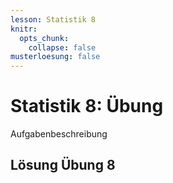 ```yaml
---
lesson: Statistik 8
knitr:
  opts_chunk: 
    collapse: false
musterloesung: false
---
```



# Statistik 8: Übung

Aufgabenbeschreibung

::::{.content-hidden unless-meta="musterloesung"}

:::{.callout-note}

## Lösung Übung 8

```r

```

:::
:::: 
